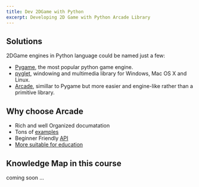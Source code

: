 ```yaml
---
title: Dev 2DGame with Python
excerpt: Developing 2D Game with Python Arcade Library
---
```


## Solutions

2DGame engines in Python language could be named just a few:

- [Pygame](https://www.pygame.org/wiki/GettingStarted), the most popular python game engine.
- [pyglet](http://pyglet.org/), windowing and multimedia library for Windows, Mac OS X and Linux.
- [Arcade](https://arcade.academy/), simillar to Pygame but more easier and engine-like rather than a primitive library.

## Why choose Arcade

- Rich and well Organized documatation
- Tons of [examples](https://arcade.academy/examples/index.html)
- Beginner Friendly [API](https://arcade.academy/arcade.html)
- [More suitable for education](https://learn.arcade.academy/)


## Knowledge Map in this course

coming soon ...